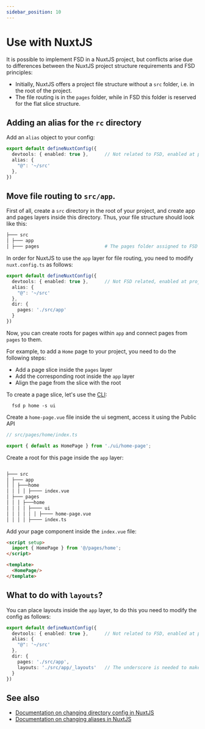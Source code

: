 ```yaml
---
sidebar_position: 10
---
```

# Use with NuxtJS

It is possible to implement FSD in a NuxtJS project, but conflicts arise due to differences between the NuxtJS project structure requirements and FSD principles: 

- Initially, NuxtJS offers a project file structure without a `src` folder, i.e. in the root of the project.
- The file routing is in the `pages` folder, while in FSD this folder is reserved for the flat slice structure.


## Adding an alias for the `rc` directory

Add an `alias` object to your config:

```ts
export default defineNuxtConfig({
  devtools: { enabled: true },      // Not related to FSD, enabled at project startup
  alias: {
    "@": '~/src'
  },
})
```

## Move file routing to `src/app`.

First of all, create a `src` directory in the root of your project, and create app and pages layers inside this directory.
Thus, your file structure should look like this:

```sh
├─── src
│ ├─── app           
│ ├─── pages                        # The pages folder assigned to FSD
```

In order for NuxtJS to use the `app` layer for file routing, you need to modify `nuxt.config.ts` as follows:
```ts
export default defineNuxtConfig({
  devtools: { enabled: true },      // Not FSD related, enabled at project startup
  alias: {
    "@": '~/src'
  },
  dir: {
    pages: './src/app'
  }
})
```

Now, you can create roots for pages within `app` and connect pages from `pages` to them. 

For example, to add a `Home` page to your project, you need to do the following steps:
- Add a page slice inside the `pages` layer
- Add the corresponding root inside the `app` layer
- Align the page from the slice with the root

To create a page slice, let's use the [CLI](https://github.com/feature-sliced/cli):

```shell
  fsd p home -s ui
```

Create a ``home-page.vue`` file inside the ui segment, access it using the Public API

```ts
// src/pages/home/index.ts

export { default as HomePage } from './ui/home-page';
```

Create a root for this page inside the `app` layer:

```sh

├─── src
│ ├─── app
│ │ ├───home
│ │ │ │ ├──── index.vue
│ ├─── pages
│ │ │ ├───home 
│ │ │ │ ├──── ui 
│ │ │ │ │ │ ├──── home-page.vue
│ │ │ │ ├──── index.ts

```

Add your page component inside the `index.vue` file:

```html
<script setup>
  import { HomePage } from '@/pages/home';
</script>

<template>
  <HomePage/>
</template>
```

## What to do with `layouts`?

You can place layouts inside the `app` layer, to do this you need to modify the config as follows:

```ts
export default defineNuxtConfig({
  devtools: { enabled: true },      // Not related to FSD, enabled at project startup
  alias: {
    "@": '~/src'
  },
  dir: {
    pages: './src/app',
    layouts: './src/app/_layouts'   // The underscore is needed to make it clear that layouts is not a page.
  }
})
```


## See also

- [Documentation on changing directory config in NuxtJS](https://nuxt.com/docs/api/nuxt-config#dir)
- [Documentation on changing aliases in NuxtJS](https://nuxt.com/docs/api/nuxt-config#alias)

[project-knowledge]: /docs/about/understanding/knowledge-types
